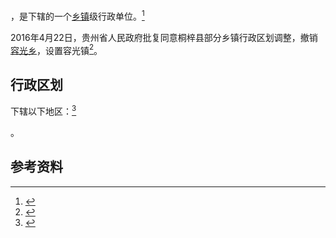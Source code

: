{{中国乡级行政区|52/03/22/202/000}}

'''{{PAGENAMEBASE}}'''，是{{PRC admin/fullname|52/03/22/202/000|3}}下辖的一个[[乡镇|乡镇]]级行政单位。<ref>{{PRC admin/ref sgc|{{PRC admin/parent|52/03/22/202/000}}}}</ref>

2016年4月22日，贵州省人民政府批复同意桐梓县部分乡镇行政区划调整，撤销[[容光乡|容光乡]]，设置容光镇<ref>{{Cite web |url=http://www.gzgov.gov.cn/xxgk/zfxxgkpt/szfxxgkml/ztfl/cxjshjbh/201701/t20170106_683937.html |title=省人民政府关于同意桐梓县部分乡镇行政区划调整的批复（黔府函〔2016〕123号） |access-date=2017-09-01 |archive-date=2017-09-02 |archive-url=https://web.archive.org/web/20170902003103/http://www.gzgov.gov.cn/xxgk/zfxxgkpt/szfxxgkml/ztfl/cxjshjbh/201701/t20170106_683937.html |dead-url=no }}</ref>。

== 行政区划 ==

{{PAGENAMEBASE}}下辖以下地区：<ref>{{PRC admin/ref sgc|52/03/22/202/000}}</ref>

{{PRC admin/children|52/03/22/202/000}}。

== 参考资料 ==

{{reflist}}

{{行政区划小作品}}
{{PRC admin/navcat|52/03/22/202/000}}